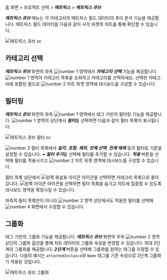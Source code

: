 홈 화면 > 프로젝트 선택 > ***메트릭스*** > ***메트릭스 큐브***

***메트릭스 큐브*** 메뉴는 각 카테고리의 메트릭스 필드 데이터의 추이 분석 기능을 제공합니다. 메트릭스 필드 데이터를 다음과 같이 사각 위젯의 차트를 통해 확인할 수 있습니다.

![메트릭스 큐브 sc](/img/metrics-cube.png)

## 카테고리 선택

***메트릭스 큐브*** 화면의 좌측 ![number 1](/img/number-01.png) 영역에서 ***카테고리 선택*** 기능을 제공합니다. ![number 1](/img/number-01.png) 영역의 카테고리 목록을 조회하고 카테고리를 선택하세요. 선택한 카테고리에 포함된 필드로 ![number 2](/img/number-02.png) 차트 위젯 영역에 대시보드를 구성할 수 있습니다.


## 필터링

***메트릭스 큐브*** 화면의 좌측 ![number 1](/img/number-01.png) 영역에서 태그 기반의 필터링 기능을 제공합니다. ![number 1](/img/number-01.png) 영역의 상단에서 ***필터***를 선택하면 다음과 같이 필터 목록이 표시됩니다. 

![메트릭스 큐브 필터 sc](/img/metrics-cube-filter.png)

![number 3](/img/number-03.png) 필터 목록에서 ***일치***, ***포함***, ***제외***, ***전체 선택***, ***전체 해제*** 등의 필터링 기준을 설정할 수 있습니다. ***+ 필터 추가***를 선택해 필터를 추가할 수 있습니다. ***적용*** 버튼을 선택해 필터를 적용시키고 ![number 2](/img/number-02.png) 차트 위젯 영역에 대시보드를 구성할 수 있습니다. 

필터 목록 상단에서 ![왼쪽 화살표 아이콘](/img/left-arrow.svg) 아이콘을 선택하면 카테고리 목록으로 돌아갑니다. ![왼쪽 아이콘](/img/ic-metrics-cube-back.svg) 아이콘을 선택하면 필터 목록을 숨기고 차트에 집중할 수 있도록 대시보드 영역을 확장시킬 수 있습니다.

좌측의 필터 목록만이 아니라 ![number 2](/img/number-02.png) 영역 상단에서도 적용한 필터를 선택해 ![number 4](/img/number-04.png) 화면에서 수정할 수 있습니다.

## 그룹화

태그 기반의 그룹화 기능을 제공합니다. ***메트릭스 큐브*** 화면의 우측 ![number 2](/img/number-02.png) 영역 상단의 그룹화 옵션을 통해 차트 데이터의 그룹화 속성을 변경할 수 있습니다. 최대 2단계의 그룹화를 제공합니다. ***2단계*** 버튼을 선택해 그룹화를 원하는 태그를 지정할 수 있습니다. 다음의 예시는 `attachedInstance`와 `Name` 태그를 기준 속성으로 2단계 그룹화가 적용된 것입니다.

![메트릭스 큐브 그룹화](/img/metrics-cube-gp.png)